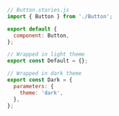 ```js
// Button.stories.js
import { Button } from './Button';

export default {
  component: Button,
};

// Wrapped in light theme
export const Default = {};

// Wrapped in dark theme
export const Dark = {
  parameters: {
    theme: 'dark',
  },
};
```